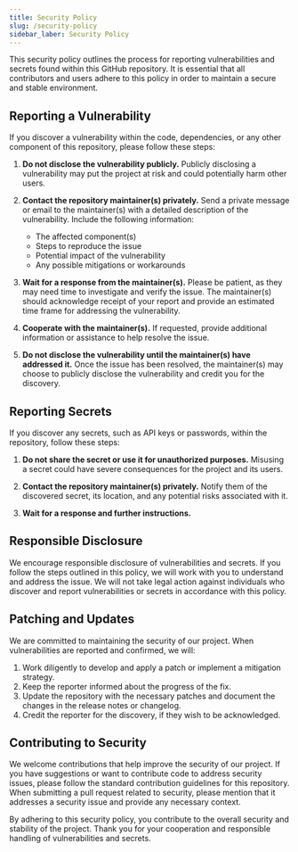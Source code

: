 ```yaml
---
title: Security Policy
slug: /security-policy
sidebar_laber: Security Policy
---
```



This security policy outlines the process for reporting vulnerabilities and secrets found within this GitHub repository. It is essential that all contributors and users adhere to this policy in order to maintain a secure and stable environment.

## Reporting a Vulnerability

If you discover a vulnerability within the code, dependencies, or any other component of this repository, please follow these steps:

1. **Do not disclose the vulnerability publicly.** Publicly disclosing a vulnerability may put the project at risk and could potentially harm other users.

2. **Contact the repository maintainer(s) privately.** Send a private message or email to the maintainer(s) with a detailed description of the vulnerability. Include the following information:

   - The affected component(s)
   - Steps to reproduce the issue
   - Potential impact of the vulnerability
   - Any possible mitigations or workarounds

3. **Wait for a response from the maintainer(s).** Please be patient, as they may need time to investigate and verify the issue. The maintainer(s) should acknowledge receipt of your report and provide an estimated time frame for addressing the vulnerability.

4. **Cooperate with the maintainer(s).** If requested, provide additional information or assistance to help resolve the issue.

5. **Do not disclose the vulnerability until the maintainer(s) have addressed it.** Once the issue has been resolved, the maintainer(s) may choose to publicly disclose the vulnerability and credit you for the discovery.

## Reporting Secrets

If you discover any secrets, such as API keys or passwords, within the repository, follow these steps:

1. **Do not share the secret or use it for unauthorized purposes.** Misusing a secret could have severe consequences for the project and its users.

2. **Contact the repository maintainer(s) privately.** Notify them of the discovered secret, its location, and any potential risks associated with it.

3. **Wait for a response and further instructions.**

## Responsible Disclosure

We encourage responsible disclosure of vulnerabilities and secrets. If you follow the steps outlined in this policy, we will work with you to understand and address the issue. We will not take legal action against individuals who discover and report vulnerabilities or secrets in accordance with this policy.

## Patching and Updates

We are committed to maintaining the security of our project. When vulnerabilities are reported and confirmed, we will:

1. Work diligently to develop and apply a patch or implement a mitigation strategy.
2. Keep the reporter informed about the progress of the fix.
3. Update the repository with the necessary patches and document the changes in the release notes or changelog.
4. Credit the reporter for the discovery, if they wish to be acknowledged.

## Contributing to Security

We welcome contributions that help improve the security of our project. If you have suggestions or want to contribute code to address security issues, please follow the standard contribution guidelines for this repository. When submitting a pull request related to security, please mention that it addresses a security issue and provide any necessary context.

By adhering to this security policy, you contribute to the overall security and stability of the project. Thank you for your cooperation and responsible handling of vulnerabilities and secrets.
